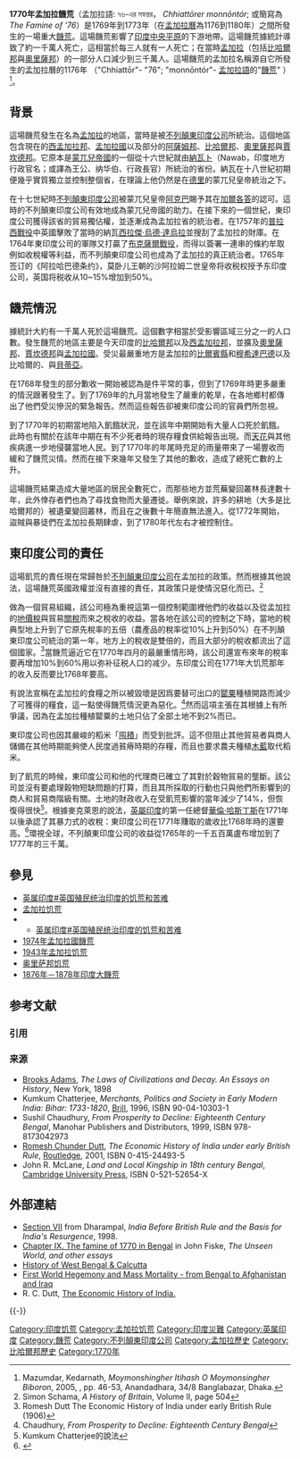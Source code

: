 {{noteTA
|1=zh-hant:饑荒; zh-hans:饥荒;
}}
{{Infobox famine
|famine_name = 1770年孟加拉饑荒
|country = {{flag|英属印度}}
|location =   [[英属印度|英属印度]]
|period = 1769-1773
|total_deaths = 約1000萬人
}}
'''1770年孟加拉饑荒'''（孟加拉語: ৭৬-এর মন্বন্তর， ''Chhiattōrer monnōntór''; 或簡寫為''The Famine of '76''）是1769年到1773年（在[[孟加拉曆|孟加拉曆]]為1176到1180年）之間所發生的一場重大[[饑荒|饑荒]]。這場饑荒影響了[[印度|印度]][[中央平原_(南亞)|中央平原]]的下游地帶。這場饑荒據統計導致了約一千萬人死亡，這相當於每三人就有一人死亡；在當時[[孟加拉|孟加拉]]（包括[[比哈爾邦|比哈爾邦]]與[[奧里薩邦|奧里薩邦]]）的一部分人口減少到三千萬人。這場饑荒的孟加拉名稱源自它所發生的孟加拉曆的1176年 （"Chhiattōr"- "76"; "monnōntór"- [[孟加拉語|孟加拉語]]的"[[饑荒|饑荒]]" ）<ref>Mazumdar, Kedarnath, ''Moymonshingher Itihash O Moymonsingher Biboron'', 2005, {{Bn icon}}, pp. 46-53, Anandadhara, 34/8 Banglabazar, Dhaka. </ref>。

==背景==
這場饑荒發生在名為[[孟加拉|孟加拉]]的地區，當時是被[[不列顛東印度公司|不列顛東印度公司]]所統治。這個地區包含現在的[[西孟加拉邦|西孟加拉邦]]、[[孟加拉國|孟加拉國]]以及部分的[[阿薩姆邦|阿薩姆邦]]、[[比哈爾邦|比哈爾邦]]、[[奧里薩邦|奧里薩邦]]與[[賈坎德邦|賈坎德邦]]。它原本是[[蒙兀兒帝國|蒙兀兒帝國]]的一個從十六世紀就由[[納瓦卜|納瓦卜]]（Nawab，印度地方行政官名；或譯為王公、纳华伯、行政長官）所統治的省份。納瓦在十八世紀初期便幾乎實質獨立並控制整個省，在理論上他仍然是在[[德里|德里]]的蒙兀兒皇帝統治之下。
 
在十七世紀時[[不列顛東印度公司|不列顛東印度公司]]被蒙兀兒皇帝[[阿克巴|阿克巴]]賜予其在[[加爾各答|加爾各答]]的認可。這時的不列顛東印度公司有效地成為蒙兀兒帝國的助力。在接下來的一個世紀，東印度公司獲得該省的貿易獨佔權，並逐漸成為孟加拉省的統治者。在1757年的[[普拉西戰役|普拉西戰役]]中英國擊敗了當時的納瓦[[西拉傑·烏德·達烏拉|西拉傑·烏德·達烏拉]]並搜刮了孟加拉的財庫。在1764年東印度公司的軍隊又打贏了[[布克薩爾戰役|布克薩爾戰役]]，而得以簽署一連串的條約牟取例如收稅權等利益，而不列顛東印度公司也成為了孟加拉的真正統治者。1765年签订的《阿拉哈巴德条约》，莫卧儿王朝的沙阿拉姆二世皇帝将收税权授予东印度公司，英国将税收从10~15%增加到50%。

==饑荒情況==
據統計大約有一千萬人死於這場饑荒。這個數字相當於受影響區域三分之一的人口數。發生饑荒的地區主要是今天印度的[[比哈爾邦|比哈爾邦]]以及[[西孟加拉邦|西孟加拉邦]]，並擴及[[奧里薩邦|奧里薩邦]]、[[賈坎德邦|賈坎德邦]]與[[孟加拉國|孟加拉國]]。受災最嚴重地方是孟加拉的[[比爾賓縣|比爾賓縣]]和[[穆希達巴德縣|穆希達巴德]]以及比哈爾的{{link-en|蒂魯德|Tirhut}}、{{link-en|查姆帕蘭|Champaran}}與[[貝蒂亞|貝蒂亞]]。

在1768年發生的部分歉收一開始被認為是件平常的事，但到了1769年時更多嚴重的情況跟著發生了。到了1769年的九月當地發生了嚴重的乾旱，在各地鄉村都傳出了他們受災慘況的緊急報告。然而這些報告卻被東印度公司的官員們所忽視。

到了1770年的初期當地陷入飢餓狀況，並在該年中期開始有大量人口死於飢餓。此時也有關於在該年中期在有不少死者時的現存糧食供給報告出現。而[[天花|天花]]與其他疾病進一步地侵襲當地人民。到了1770年的年尾時充足的雨量帶來了一場豐收而緩和了饑荒災情。然而在接下來幾年又發生了其他的歉收，造成了總死亡數的上升。

這場饑荒結果造成大量地區的居民全數死亡，而那些地方並荒蕪變回叢林長達數十年，此外倖存者們也為了尋找食物而大量遷徙。舉例來說，許多的耕地（大多是比哈爾邦的）被遺棄變回叢林，而且在之後數十年簡直無法進入。從1772年開始，盜賊與暴徒們在孟加拉長期肆虐，到了1780年代左右才被控制住。

==東印度公司的責任==
這場飢荒的責任現在常歸咎於[[不列顛東印度公司|不列顛東印度公司]]在孟加拉的政策。然而根據其他說法，這場饑荒英國政權並沒有直接的責任，其政策只是使情況惡化而已。<ref>Simon Schama, ''A History of Britain'', Volume II, page 504</ref>

做為一個貿易組織，該公司極為重視這第一個控制範圍裡他們的收益以及從孟加拉的[[地價稅|地價稅]]與貿易[[關稅|關稅]]而來之稅收的收益。當各地在該公司的控制之下時，當地的稅典型地上升到了它原先稅率的五倍（農產品的稅率從10%上升到50%）在不列顛東印度公司統治的第一年，地方上的稅收是雙倍的，而且大部分的稅收都流出了這個國家。<ref>Romesh Dutt The Economic History of India under early British Rule (1906)</ref>當饑荒逼近它在1770年四月的最嚴重情形時，該公司還宣布來年的稅率要再增加10%到60%用以弥补征税人口的减少。东印度公司在1771年大饥荒那年的收入反而要比1768年要高。

有說法宣稱在孟加拉的食糧之所以被毀壞是因爲要替可出口的[[罌粟|罌粟]]種植開路而減少了可獲得的糧食，這一點使得饑荒情況更為惡化。<ref>Chaudhury, ''From Prosperity to Decline: Eighteenth Century Bengal''</ref>然而這項主張在其根據上有所爭議，因為在孟加拉種植罌粟的土地只佔了全部土地不到2%而已。

東印度公司也因其嚴峻的稻米「[[囤積|囤積]]」而受到批評。這不但阻止其他貿易者與商人儲備在其他時期能夠使人民度過貧瘠時期的存糧，而且也要求農夫種植[[木藍|木藍]]取代稻米。

到了飢荒的時候，東印度公司和他的代理商已確立了其對於穀物貿易的壟斷。該公司並沒有要處理穀物短缺問題的打算，而且其所採取的行動也只與他們所影響到的商人和貿易商階級有關。土地的財政收入在受飢荒影響的當年減少了14%，但恢復得很快<ref>Kumkum Chatterjee的說法</ref>。根據麥克萊恩的說法，[[英屬印度|英屬印度]]的第一任總督[[華倫·哈斯丁斯|華倫·哈斯丁斯]]在1771年以後承認了其暴力式的收稅：東印度公司在1771年賺取的歲收比1768年時的還要高。<ref>{{Cite web |url=http://banglapedia.search.com.bd/HT/F_0015.htm |title=BANGLAPEDIA: Famine<!-- Bot generated title --> |accessdate=2010-05-08 |archive-date=2017-07-19 |archive-url=https://web.archive.org/web/20170719044937/http://banglapedia.search.com.bd/HT/F_0015.htm |dead-url=no }}</ref>環視全球，不列顛東印度公司的收益從1765年的一千五百萬盧布增加到了1777年的三千萬。

== 參見 ==
*[[英属印度#英国殖民统治印度的饥荒和苦难|英属印度#英国殖民统治印度的饥荒和苦难]]
*[[孟加拉饥荒|孟加拉饥荒]]
*{{link-en|英屬印度主要饑荒年表|Timeline of major famines in India during British rule}}
**[[英属印度#英国殖民统治印度的饥荒和苦难|英属印度#英国殖民统治印度的饥荒和苦难]]
*[[1974年孟加拉國饑荒|1974年孟加拉國饑荒]]
*[[1943年孟加拉饥荒|1943年孟加拉饥荒]]
*[[奥里萨邦饥荒|奥里萨邦饥荒]]
*[[1876年－1878年印度大饑荒|1876年－1878年印度大饑荒]]

== 参考文献 ==
=== 引用 ===
{{Reflist}}

=== 来源 ===
{{ReflistH}}
* [[Brooks_Adams|Brooks Adams]], ''The Laws of Civilizations and Decay. An Essays on History'', New York, 1898<!--, p. 305-->
*Kumkum Chatterjee, ''Merchants, Politics and Society in Early Modern India: Bihar: 1733-1820'', [[Brill_Publishers|Brill]], 1996, ISBN 90-04-10303-1
* Sushil Chaudhury, ''From Prosperity to Decline: Eighteenth Century Bengal'', Manohar Publishers and Distributors, 1999, ISBN 978-8173042973
* [[Romesh_Dutt|Romesh Chunder Dutt]], ''The Economic History of India under early British Rule'', [[Routledge|Routledge]], 2001, ISBN 0-415-24493-5
* John R. McLane, ''Land and Local Kingship in 18th century Bengal'', [[Cambridge_University_Press|Cambridge University Press]], ISBN 0-521-52654-X
{{ReflistF}}

==外部連結==
*[http://www.swaraj.org/shikshantar/resources_dharampal.html Section VII]{{Wayback|url=http://www.swaraj.org/shikshantar/resources_dharampal.html |date=20100711165115 }} from Dharampal, ''India Before British Rule and the Basis for India's Resurgence'', 1998.
*[https://web.archive.org/web/20061205020541/http://etext.library.adelaide.edu.au/f/fiske/john/f54u/chapter9.html Chapter IX. The famine of 1770 in Bengal] in John Fiske, ''The Unseen World, and other essays''
*[http://www.bengalweb.com/hist/ History of West Bengal & Calcutta]{{Wayback|url=http://www.bengalweb.com/hist/ |date=20101205224919 }}
*[https://web.archive.org/web/20061209014427/http://www.newscentralasia.com/modules.php?name=News&file=print&sid=798 First World Hegemony and Mass Mortality - from Bengal to Afghanistan and Iraq]
* R. C. Dutt, [http://socserv2.mcmaster.ca/~econ/ugcm/3ll3/dutt/index.html The Economic History of India.]{{Wayback|url=http://socserv2.mcmaster.ca/~econ/ugcm/3ll3/dutt/index.html |date=20170719063530 }}

{{-}}
{{孟加拉國主題}}

[[Category:印度饥荒|Category:印度饥荒]]
[[Category:孟加拉饥荒|Category:孟加拉饥荒]]
[[Category:印度災難|Category:印度災難]]
[[Category:英属印度|Category:英属印度]]
[[Category:饑荒|Category:饑荒]]
[[Category:不列顛東印度公司|Category:不列顛東印度公司]]
[[Category:孟加拉歷史|Category:孟加拉歷史]]
[[Category:比哈爾邦歷史|Category:比哈爾邦歷史]]
[[Category:1770年|Category:1770年]]